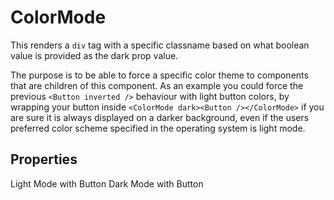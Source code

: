 
<Meta of={ColorModeStories} />

# ColorMode

This renders a `div` tag with a specific classname based on what boolean value is provided as the dark prop value.

The purpose is to be able to force a specific color theme to components that are children of this component.
As an example you could force the previous `<Button inverted />` behaviour with light button colors,
by wrapping your button inside `<ColorMode dark><Button /></ColorMode>` if you are sure it is always displayed on a darker background,
even if the users preferred color scheme specified in the operating system is light mode.

## Properties

<ArgTypes of={ColorModeStories} />

<Unstyled>
    <ItemWrapper>
        <Headline as="h3" inverted>
            Light Mode with Button
        </Headline>
        <Story of={ColorModeStories.LightModeWithButton} />
        <Source of={ColorModeStories.LightModeWithButton} />
    </ItemWrapper>
    <ItemWrapper inverted>
        <Headline as="h3">Dark Mode with Button</Headline>
        <Story of={ColorModeStories.DarkModeWithButton} />
        <Source of={ColorModeStories.DarkModeWithButton} />
    </ItemWrapper>
</Unstyled>
